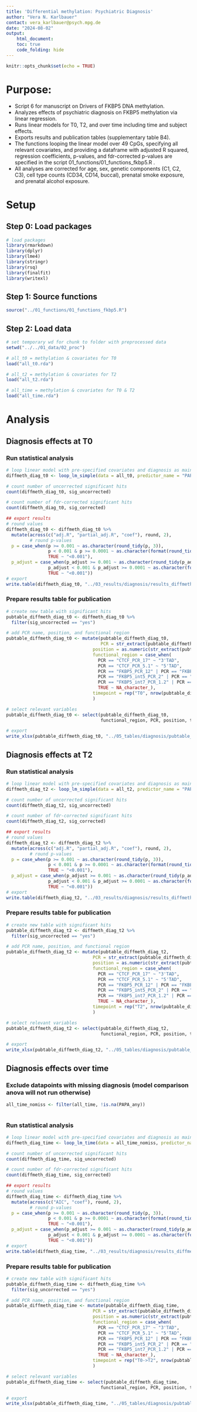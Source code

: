 ```yaml
---
title: 'Differential methylation: Psychiatric Diagnosis'
author: "Vera N. Karlbauer"
contact: vera_karlbauer@psych.mpg.de
date: "2024-08-02"
output:
    html_document:
    toc: true
    code_folding: hide
---
```


```r
knitr::opts_chunk$set(echo = TRUE)
```

# Purpose:
- Script 6 for manuscript on Drivers of FKBP5 DNA methylation.
- Analyzes effects of psychiatric diagnosis on FKBP5 methylation via linear regression. 
- Runs linear models for T0, T2, and over time including time and subject effects.  
- Exports results and publication tables (supplementary table B4).  
- The functions looping the linear model over 49 CpGs, specifying all relevant covariates, and providing a dataframe with adjusted R squared, regression coefficients, p-values, and fdr-corrected p-values are specified in the script 01_functions/01_functions_fkbp5.R .  
- All analyses are corrected for age, sex, genetic components (C1, C2, C3), cell type counts (CD34, CD14, buccal), prenatal smoke exposure, and prenatal alcohol exposure. 

# Setup

## Step 0: Load packages

```r
# load packages
library(rmarkdown)
library(dplyr)
library(lme4)
library(stringr)
library(rsq)
library(finalfit)
library(writexl)

```

## Step 1: Source functions

```r
source("../01_functions/01_functions_fkbp5.R")

```


## Step 2: Load data

```r
# set temporary wd for chunk to folder with preprocessed data
setwd("../../01_data/02_proc")

# all_t0 = methylation & covariates for T0
load("all_t0.rda")

# all_t2 = methylation & covariates for T2
load("all_t2.rda")

# all_time = methylation & covariates for T0 & T2
load("all_time.rda")

```

# Analysis

## Diagnosis effects at T0

### Run statistical analysis

```r
# loop linear model with pre-specified covariates and diagnosis as main predictor over 49 CpGs
diffmeth_diag_t0 <- loop_lm_simple(data = all_t0, predictor_name = "PAPA_any")

# count number of uncorrected significant hits
count(diffmeth_diag_t0, sig_uncorrected)

# count number of fdr-corrected significant hits
count(diffmeth_diag_t0, sig_corrected)

## export results
# round values
diffmeth_diag_t0 <- diffmeth_diag_t0 %>%
  mutate(across(c("adj.R", "partial_adj.R", "coef"), round, 2),
         # round p-values
  p = case_when(p >= 0.001 ~ as.character(round_tidy(p, 3)),
                p < 0.001 & p >= 0.0001 ~ as.character(format(round_tidy(p, 4), scientific = FALSE)),
                TRUE ~ "<0.001"),
  p_adjust = case_when(p_adjust >= 0.001 ~ as.character(round_tidy(p_adjust, 3)),
                p_adjust < 0.001 & p_adjust >= 0.0001 ~ as.character(format(round(p_adjust, 4), scientific = FALSE)),
                TRUE ~ "<0.001"))
# export
write.table(diffmeth_diag_t0, "../03_results/diagnosis/results_diffmeth_diag_t0.txt", row.names = FALSE, sep = "\t")

```

### Prepare results table for publication

```r
# create new table with significant hits
pubtable_diffmeth_diag_t0 <- diffmeth_diag_t0 %>%
  filter(sig_uncorrected == "yes")

# add PCR name, position, and functional region
pubtable_diffmeth_diag_t0 <- mutate(pubtable_diffmeth_diag_t0,
                                    PCR = str_extract(pubtable_diffmeth_diag_t0$CpG, ".*(?=_3)"),
                                 position = as.numeric(str_extract(pubtable_diffmeth_diag_t0$CpG , "([3]{1}[0-9]{7})")),
                                 functional_region = case_when(
                                   PCR == "CTCF_PCR_17" ~ "3'TAD",
                                   PCR == "CTCF_PCR_5.1" ~ "5'TAD",
                                   PCR == "FKBP5_PCR_12" | PCR == "FKBP5_PCR_16" | PCR == "FKBP5_PCR_17" | PCR == "FKBP5_PCR_18" ~ "Proximal Enhancer",
                                   PCR == "FKBP5_int5_PCR_2" | PCR == "FKBP5_int5_PCR_3" ~ "Intron 5 Enhancer",
                                   PCR == "FKBP5_int7_PCR_1.2" | PCR == "FKBP5_int7_PCR_1.4" ~ "Intron 7 Enhancer",
                                   TRUE ~ NA_character_),
                                 timepoint = rep("T0", nrow(pubtable_diffmeth_diag_t0))
                                 )

# select relevant variables
pubtable_diffmeth_diag_t0 <- select(pubtable_diffmeth_diag_t0,
                                    functional_region, PCR, position, timepoint, adj.R, coef, partial_adj.R, p, p_adjust)

# export
write_xlsx(pubtable_diffmeth_diag_t0, "../05_tables/diagnosis/pubtable_results_diffmeth_diag_t0.xlsx", col_names = TRUE)

```

## Diagnosis effects at T2

### Run statistical analysis

```r
# loop linear model with pre-specified covariates and diagnosis as main predictor over 49 CpGs
diffmeth_diag_t2 <- loop_lm_simple(data = all_t2, predictor_name = "PAPA_any")

# count number of uncorrected significant hits
count(diffmeth_diag_t2, sig_uncorrected)

# count number of fdr-corrected significant hits
count(diffmeth_diag_t2, sig_corrected)

## export results
# round values
diffmeth_diag_t2 <- diffmeth_diag_t2 %>%
  mutate(across(c("adj.R", "partial_adj.R", "coef"), round, 2),
         # round p-values
  p = case_when(p >= 0.001 ~ as.character(round_tidy(p, 3)),
                p < 0.001 & p >= 0.0001 ~ as.character(format(round_tidy(p, 4), scientific = FALSE)),
                TRUE ~ "<0.001"),
  p_adjust = case_when(p_adjust >= 0.001 ~ as.character(round_tidy(p_adjust, 3)),
                p_adjust < 0.001 & p_adjust >= 0.0001 ~ as.character(format(round(p_adjust, 4), scientific = FALSE)),
                TRUE ~ "<0.001"))
# export
write.table(diffmeth_diag_t2, "../03_results/diagnosis/results_diffmeth_diag_t2.txt", row.names = FALSE, sep = "\t")

```

### Prepare results table for publication

```r
# create new table with significant hits
pubtable_diffmeth_diag_t2 <- diffmeth_diag_t2 %>%
  filter(sig_uncorrected == "yes")

# add PCR name, position, and functional region
pubtable_diffmeth_diag_t2 <- mutate(pubtable_diffmeth_diag_t2,
                                 PCR = str_extract(pubtable_diffmeth_diag_t2$CpG, ".*(?=_3)"),
                                 position = as.numeric(str_extract(pubtable_diffmeth_diag_t2$CpG , "([3]{1}[0-9]{7})")),
                                 functional_region = case_when(
                                   PCR == "CTCF_PCR_17" ~ "3'TAD",
                                   PCR == "CTCF_PCR_5.1" ~ "5'TAD",
                                   PCR == "FKBP5_PCR_12" | PCR == "FKBP5_PCR_16" | PCR == "FKBP5_PCR_17" | PCR == "FKBP5_PCR_18" ~ "Proximal Enhancer",
                                   PCR == "FKBP5_int5_PCR_2" | PCR == "FKBP5_int5_PCR_3" ~ "Intron 5 Enhancer",
                                   PCR == "FKBP5_int7_PCR_1.2" | PCR == "FKBP5_int7_PCR_1.4" ~ "Intron 7 Enhancer",
                                   TRUE ~ NA_character_),
                                 timepoint = rep("T2", nrow(pubtable_diffmeth_diag_t2))
                                 )

# select relevant variables
pubtable_diffmeth_diag_t2 <- select(pubtable_diffmeth_diag_t2,
                                    functional_region, PCR, position, timepoint, adj.R, coef, partial_adj.R, p, p_adjust)

# export
write_xlsx(pubtable_diffmeth_diag_t2, "../05_tables/diagnosis/pubtable_results_diffmeth_diag_t2.xlsx", col_names = TRUE)

```

## Diagnosis effects over time

### Exclude datapoints with missing diagnosis (model comparison anova will not run otherwise)

```r
all_time_nomiss <- filter(all_time, !is.na(PAPA_any))
  
```

### Run statistical analysis

```r
# loop linear model with pre-specified covariates and diagnosis as main predictor over 49 CpGs
diffmeth_diag_time <- loop_lm_time(data = all_time_nomiss, predictor_name = "PAPA_any")

# count number of uncorrected significant hits
count(diffmeth_diag_time, sig_uncorrected)

# count number of fdr-corrected significant hits
count(diffmeth_diag_time, sig_corrected)

## export results
# round values
diffmeth_diag_time <- diffmeth_diag_time %>%
  mutate(across(c("AIC", "coef"), round, 2),
         # round p-values
  p = case_when(p >= 0.001 ~ as.character(round_tidy(p, 3)),
                p < 0.001 & p >= 0.0001 ~ as.character(format(round_tidy(p, 4), scientific = FALSE)),
                TRUE ~ "<0.001"),
  p_adjust = case_when(p_adjust >= 0.001 ~ as.character(round_tidy(p_adjust, 3)),
                p_adjust < 0.001 & p_adjust >= 0.0001 ~ as.character(format(round(p_adjust, 4), scientific = FALSE)),
                TRUE ~ "<0.001"))
# export
write.table(diffmeth_diag_time, "../03_results/diagnosis/results_diffmeth_diag_time.txt", row.names = FALSE, sep = "\t")

```

### Prepare results table for publication

```r
# create new table with significant hits
pubtable_diffmeth_diag_time <- diffmeth_diag_time %>%
  filter(sig_uncorrected == "yes")

# add PCR name, position, and functional region
pubtable_diffmeth_diag_time <- mutate(pubtable_diffmeth_diag_time,
                                 PCR = str_extract(pubtable_diffmeth_diag_time$CpG, ".*(?=_3)"),
                                 position = as.numeric(str_extract(pubtable_diffmeth_diag_time$CpG , "([3]{1}[0-9]{7})")),
                                 functional_region = case_when(
                                   PCR == "CTCF_PCR_17" ~ "3'TAD",
                                   PCR == "CTCF_PCR_5.1" ~ "5'TAD",
                                   PCR == "FKBP5_PCR_12" | PCR == "FKBP5_PCR_16" | PCR == "FKBP5_PCR_17" | PCR == "FKBP5_PCR_18" ~ "Proximal Enhancer",
                                   PCR == "FKBP5_int5_PCR_2" | PCR == "FKBP5_int5_PCR_3" ~ "Intron 5 Enhancer",
                                   PCR == "FKBP5_int7_PCR_1.2" | PCR == "FKBP5_int7_PCR_1.4" ~ "Intron 7 Enhancer",
                                   TRUE ~ NA_character_),
                                 timepoint = rep("T0->T2", nrow(pubtable_diffmeth_diag_time))
                                 )

# select relevant variables
pubtable_diffmeth_diag_time <- select(pubtable_diffmeth_diag_time,
                                    functional_region, PCR, position, timepoint, AIC, coef, p, p_adjust)

# export
write_xlsx(pubtable_diffmeth_diag_time, "../05_tables/diagnosis/pubtable_results_diffmeth_diag_time.xlsx", col_names = TRUE)

```

